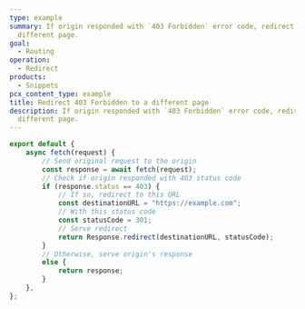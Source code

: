 ```yaml
---
type: example
summary: If origin responded with `403 Forbidden` error code, redirect to
  different page.
goal:
  - Routing
operation:
  - Redirect
products:
  - Snippets
pcx_content_type: example
title: Redirect 403 Forbidden to a different page
description: If origin responded with `403 Forbidden` error code, redirect to
  different page.
---
```


```js
export default {
	async fetch(request) {
		// Send original request to the origin
		const response = await fetch(request);
		// Check if origin responded with 403 status code
		if (response.status == 403) {
			// If so, redirect to this URL
			const destinationURL = "https://example.com";
			// With this status code
			const statusCode = 301;
			// Serve redirect
			return Response.redirect(destinationURL, statusCode);
		}
		// Otherwise, serve origin's response
		else {
			return response;
		}
	},
};
```
